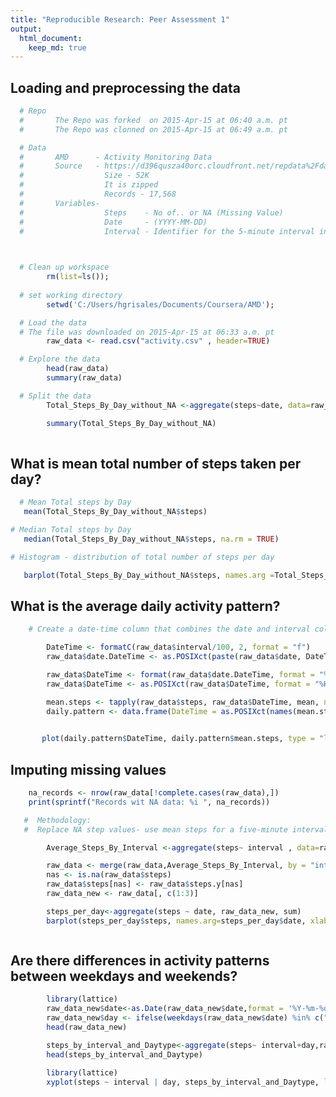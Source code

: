 ```yaml
---
title: "Reproducible Research: Peer Assessment 1"
output: 
  html_document:
    keep_md: true
---
```



## Loading and preprocessing the data

```r
  # Repo
  #       The Repo was forked  on 2015-Apr-15 at 06:40 a.m. pt
  #       The Repo was clonned on 2015-Apr-15 at 06:49 a.m. pt

  # Data 
  #       AMD      - Activity Monitoring Data
  #       Source   - https://d396qusza40orc.cloudfront.net/repdata%2Fdata%2Factivity.zip
  #                  Size - 52K
  #                  It is zipped
  #                  Records - 17,568
  #       Variables-
  #                  Steps    - No of.. or NA (Missing Value)
  #                  Date     - (YYYY-MM-DD)
  #                  Interval - Identifier for the 5-minute interval in which measurement was taken
 


  # Clean up workspace
        rm(list=ls()); 
        
  # set working directory 
        setwd('C:/Users/hgrisales/Documents/Coursera/AMD'); 

  # Load the data 
  # The file was downloaded on 2015-Apr-15 at 06:33 a.m. pt
        raw_data <- read.csv("activity.csv" , header=TRUE)

  # Explore the data
        head(raw_data)
        summary(raw_data)

  # Split the data
        Total_Steps_By_Day_without_NA <-aggregate(steps~date, data=raw_data,sum, na.rm=TRUE)

        summary(Total_Steps_By_Day_without_NA)
        
```


## What is mean total number of steps taken per day?

```r

  # Mean Total steps by Day
   mean(Total_Steps_By_Day_without_NA$steps)

# Median Total steps by Day
   median(Total_Steps_By_Day_without_NA$steps, na.rm = TRUE)

# Histogram - distribution of total number of steps per day

   barplot(Total_Steps_By_Day_without_NA$steps, names.arg =Total_Steps_By_Day_without_NA$date, main="Number of Steps per Day",xlab="Date", ylab="Steps", col=c("green"))

```

## What is the average daily activity pattern?

```r
    # Create a date-time column that combines the date and interval columns.

        DateTime <- formatC(raw_data$interval/100, 2, format = "f")
        raw_data$date.DateTime <- as.POSIXct(paste(raw_data$date, DateTime),format = "%Y-%m-%d %H.%M", tz = "GMT") 

        raw_data$DateTime <- format(raw_data$date.DateTime, format = "%H:%M:%S")
        raw_data$DateTime <- as.POSIXct(raw_data$DateTime, format = "%H:%M:%S")

        mean.steps <- tapply(raw_data$steps, raw_data$DateTime, mean, na.rm = TRUE)
        daily.pattern <- data.frame(DateTime = as.POSIXct(names(mean.steps)), mean.steps = mean.steps)

       
       plot(daily.pattern$DateTime, daily.pattern$mean.steps, type = "l", xlab = "Time of the day - 5-min Interval", ylab = "Average Num of Steps", main = "Average Daily Activity Pattern")


```

## Imputing missing values

```r
   
    na_records <- nrow(raw_data[!complete.cases(raw_data),])
    print(sprintf("Records wit NA data: %i ", na_records))

   #  Methodology:
   #  Replace NA step values- use mean steps for a five-minute interval for the entire dataset

        Average_Steps_By_Interval <-aggregate(steps~ interval , data=raw_data,mean, na.rm=TRUE)

        raw_data <- merge(raw_data,Average_Steps_By_Interval, by = "interval", suffixes = c("",".y"))
        nas <- is.na(raw_data$steps)
        raw_data$steps[nas] <- raw_data$steps.y[nas]
        raw_data_new <- raw_data[, c(1:3)]

        steps_per_day<-aggregate(steps ~ date, raw_data_new, sum)
        barplot(steps_per_day$steps, names.arg=steps_per_day$date, xlab="date", ylab="steps", main="Number of steps per day", col="red")



```

## Are there differences in activity patterns between weekdays and weekends?


```r
        library(lattice)
        raw_data_new$date<-as.Date(raw_data_new$date,format = '%Y-%m-%d')
        raw_data_new$day <- ifelse(weekdays(raw_data_new$date) %in% c("Saturday", "Sunday"),'weekend','weekday')
        head(raw_data_new)

        steps_by_interval_and_Daytype<-aggregate(steps~ interval+day,raw_data_new,FUN="mean")
        head(steps_by_interval_and_Daytype)

        library(lattice)
        xyplot(steps ~ interval | day, steps_by_interval_and_Daytype, layout = c(2, 1), type = "l", col="blue", xlab="interval", ylab="interval")



```
